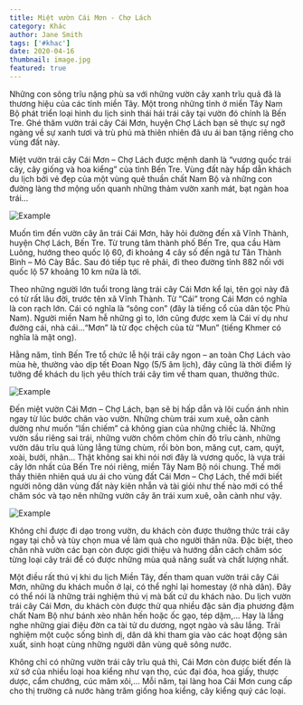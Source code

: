 ```yaml
---
title: Miệt vườn Cái Mơn - Chợ Lách
category: Khác
author: Jane Smith
tags: ['#khac']
date: 2020-04-16
thumbnail: image.jpg
featured: true
---
```


Những con sông trĩu nặng phù sa với những vườn cây xanh trĩu quả đã là thương hiệu của các tỉnh miền Tây. 
Một trong những tỉnh ở miền Tây Nam Bộ phát triển loại hình du lịch sinh thái hái trái cây tại vườn đó 
chính là Bến Tre. Ghé thăm vườn trái cây Cái Mơn, huyện Chợ Lách bạn sẽ thực sự ngỡ ngàng về sự xanh tươi 
và trù phú mà thiên nhiên đã ưu ái ban tặng riêng cho vùng đất này. 

Miệt vườn trái cây Cái Mơn – Chợ Lách được mệnh danh là “vương quốc trái cây, cây giống và hoa kiểng” của tỉnh 
Bến Tre. Vùng đất này hấp dẫn khách du lịch bởi vẻ đẹp của một vùng quê thuần chất Nam Bộ và những con 
đường làng thơ mộng uốn quanh những thảm vườn xanh mát, bạt ngàn hoa trái…

![Example](./2.jpg 'Vườn chôm chôm trĩu quả')

Muốn tìm đến vườn cây ăn trái Cái Mơn, hãy hỏi đường đến xã Vĩnh Thành, huyện Chợ Lách, Bến Tre. Từ trung 
tâm thành phố Bến Tre, qua cầu Hàm Luông, hướng theo quốc lộ 60, đi khoảng 4 cây số đến ngã tư Tân Thành 
Bình – Mỏ Cày Bắc. Sau đó tiếp tục rẽ phải, đi theo đường tỉnh 882 nối với quốc lộ 57 khoảng 10 km nữa là tới.

Theo những người lớn tuổi trong làng trái cây Cái Mơn kể lại, tên gọi này đã có từ rất lâu đời, trước tên xã 
Vĩnh Thành. Từ “Cái” trong Cái Mơn có nghĩa là con rạch lớn. Cái có nghĩa là “sông con” (đây là tiếng cổ của 
dân tộc Phù Nam). Người miền Nam hễ những gì to, lớn cũng được xem là Cái ví dụ như đường cái, nhà cái…“Mơn” là 
từ đọc chệch của từ “Mun” (tiếng Khmer có nghĩa là mật ong).


Hằng năm, tỉnh Bến Tre tổ chức lễ hội trái cây ngon – an toàn Chợ Lách vào mùa hè, thường vào dịp tết Đoan 
Ngọ (5/5 âm lịch), đây cũng là thời điểm lý tưởng để khách du lịch yêu thích trái cây tìm về tham quan, thưởng 
thức.

![Example](./1.jpg 'Lễ hội trái cây ngon – an toàn Chợ Lách')

Đến miệt vườn Cái Mơn – Chợ Lách, bạn sẽ bị hấp dẫn và lôi cuốn ánh nhìn ngay từ lúc bước chân vào vườn. Những 
chùm trái xum xuê, oằn cành dường như muốn “lấn chiếm” cả không gian của những chiếc lá. Những vườn sầu riêng 
sai trái, những vườn chôm chôm chín đỏ trĩu cành, những vườn dâu trĩu quả lủng lẳng từng chùm, rồi bòn bon, măng 
cụt, cam, quýt, xoài, bưởi, nhãn… Thật không sai khi nói nơi đây là vương quốc, là vựa trái cây lớn nhất của 
Bến Tre nói riêng, miền Tây Nam Bộ nói chung. Thế mới thấy thiên nhiên quá ưu ái cho vùng đất Cái 
Mơn – Chợ Lách, thế mới biết người nông dân vùng đất này kiên nhẫn và tài giỏi như thế nào mới có thể 
chăm sóc và tạo nên những vườn cây ăn trái xum xuê, oằn cành như vậy.

![Example](./3.jpg 'Bạn có thể hái trái ngay tại vườn')

Không chỉ được đi dạo trong vườn, du khách còn được thưởng thức trái cây ngay tại chỗ và tùy chọn mua về làm 
quà cho người thân nữa. Đặc biệt, theo chân nhà vườn các bạn còn được giới thiệu và hướng dẫn cách chăm sóc 
từng loại cây trái để có được những mùa quả năng suất và chất lượng nhất.

Một điều rất thú vị khi du lịch Miền Tây, đến tham quan vườn trái cây Cái Mơn, những du khách muốn ở lại, 
có thể nghỉ lại homestay (ở nhà dân). Đây có thể nói là những trải nghiệm thú vị mà bất cứ du khách nào. Du 
lịch vườn trái cây Cái Mơn, du khách còn được thử qua nhiều đặc sản địa phương đậm chất Nam Bộ như bánh xèo 
nhân hến hoặc ốc gạo, tép dặm,… Hay là lắng nghe những giai điệu đờn ca tài tử du dương, ngọt ngào và sâu lắng. 
Trải nghiệm một cuộc sống bình dị, dân dã khi tham gia vào các hoạt động sản xuất, sinh hoạt cùng những người 
dân vùng quê sông nước.

Không chỉ có những vườn trái cây trĩu quả thì, Cái Mơn còn được biết đến là xứ sở của nhiều loại hoa kiểng như 
vạn thọ, cúc đại đóa, hoa giấy, thược dược, cẩm chướng, cúc mâm xôi,… Mỗi năm, tại làng hoa Cái Mơn cung cấp 
cho thị trường cả nước hàng trăm giống hoa kiểng, cây kiểng quý các loại. 